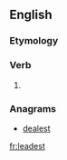==English==

===Etymology===
{{suffix|lead|est|lang=en}}

===Verb===
{{head|en|verb form}}

# {{en-archaic second-person singular of|lead|lang=en}}

===Anagrams===
* [[dealest#English|dealest]]

[[fr:leadest]]